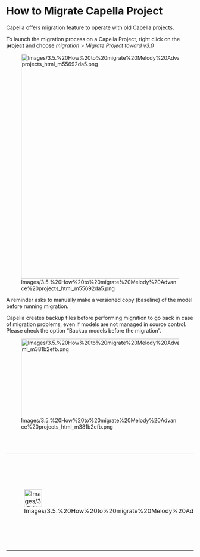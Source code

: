             
= How to Migrate Capella Project =
 
Capella offers migration feature to operate with old Capella projects.

 
To launch the migration process on a Capella Project, right click on the <u>'''project'''</u> and choose ''migration &gt; Migrate Project toward v3.0''

 
[[Image:Images/3.5.%20How%20to%20migrate%20Melody%20Advance%20projects_html_m55692da5.png|491x603px]]

 
A reminder asks to manually make a versioned copy (baseline) of the model before running migration.

 
Capella creates backup files before performing migration to go back in case of migration problems, even if models are not managed in source control. Please check the option &ldquo;Backup models before the migration&rdquo;.

 
[[Image:Images/3.5.%20How%20to%20migrate%20Melody%20Advance%20projects_html_m381b2efb.png|567x210px]]

 
<br>
<br>

         
{| border="1"
|-
| 
[[Image:Images/3.5.%20How%20to%20migrate%20Melody%20Advance%20projects_html_3c78e109.png|48x48px]]

 
| 
Version specific information are available in the corresponding 				Capella Software Center Operator Manual.

 
|}  
<br>
<br>

   